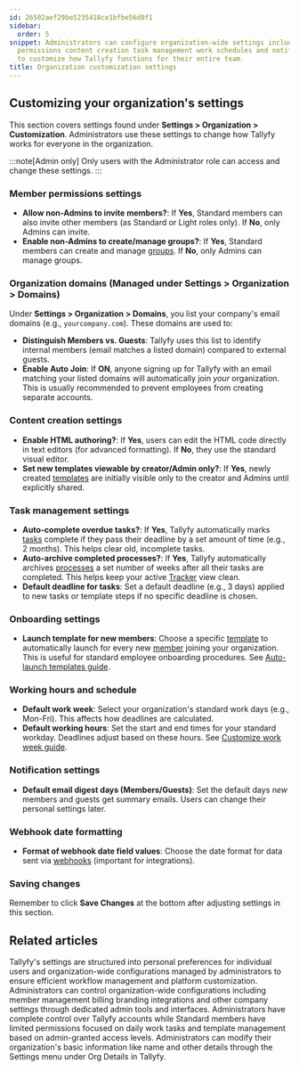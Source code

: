 ```yaml
---
id: 26502aef29be5235418ce1bfbe56d0f1
sidebar:
  order: 5
snippet: Administrators can configure organization-wide settings including member
  permissions content creation task management work schedules and notification preferences
  to customize how Tallyfy functions for their entire team.
title: Organization customization settings
---
```


## Customizing your organization's settings

This section covers settings found under **Settings > Organization > Customization**. Administrators use these settings to change how Tallyfy works for everyone in the organization.

:::note[Admin only]
Only users with the Administrator role can access and change these settings.
:::

### Member permissions settings

*   **Allow non-Admins to invite members?**: If **Yes**, Standard members can also invite other members (as Standard or Light roles only). If **No**, only Admins can invite.
*   **Enable non-Admins to create/manage groups?**: If **Yes**, Standard members can create and manage [groups](/products/pro/documenting/groups/). If **No**, only Admins can manage groups.

### Organization domains (Managed under Settings > Organization > Domains)

Under **Settings > Organization > Domains**, you list your company's email domains (e.g., `yourcompany.com`). These domains are used to:

*   **Distinguish Members vs. Guests**: Tallyfy uses this list to identify internal members (email matches a listed domain) compared to external guests.
*   **Enable Auto Join**: If **ON**, anyone signing up for Tallyfy with an email matching your listed domains will automatically join *your* organization. This is usually recommended to prevent employees from creating separate accounts.

### Content creation settings

*   **Enable HTML authoring?**: If **Yes**, users can edit the HTML code directly in text editors (for advanced formatting). If **No**, they use the standard visual editor.
*   **Set new templates viewable by creator/Admin only?**: If **Yes**, newly created [templates](/products/pro/documenting/templates/) are initially visible only to the creator and Admins until explicitly shared.

### Task management settings

*   **Auto-complete overdue tasks?**: If **Yes**, Tallyfy automatically marks [tasks](/products/pro/tracking-and-tasks/tasks/) complete if they pass their deadline by a set amount of time (e.g., 2 months). This helps clear old, incomplete tasks.
*   **Auto-archive completed processes?**: If **Yes**, Tallyfy automatically archives [processes](/products/pro/tracking-and-tasks/processes/) a set number of weeks after all their tasks are completed. This helps keep your active [Tracker](/products/pro/tracking-and-tasks/tracker-view/) view clean.
*   **Default deadline for tasks**: Set a default deadline (e.g., 3 days) applied to new tasks or template steps if no specific deadline is chosen.

### Onboarding settings

*   **Launch template for new members**: Choose a specific [template](/products/pro/documenting/templates/) to automatically launch for every new [member](/products/pro/documenting/members/) joining your organization. This is useful for standard employee onboarding procedures. See [Auto-launch templates guide](/products/pro/settings/org-settings/how-to-auto-launch-templates-for-new-members/).

### Working hours and schedule

*   **Default work week**: Select your organization's standard work days (e.g., Mon-Fri). This affects how deadlines are calculated.
*   **Default working hours**: Set the start and end times for your standard workday. Deadlines adjust based on these hours.
    See [Customize work week guide](/products/pro/settings/org-settings/how-to-adjust-task-deadlines-to-work-week/).

### Notification settings

*   **Default email digest days (Members/Guests)**: Set the default days *new* members and guests get summary emails. Users can change their personal settings later.

### Webhook date formatting

*   **Format of webhook date field values**: Choose the date format for data sent via [webhooks](/products/pro/integrations/webhooks/) (important for integrations).

### Saving changes

Remember to click **Save Changes** at the bottom after adjusting settings in this section.


## Related articles
<CardGrid>
<LinkTitleCard header="<b>Pro > Settings</b>" href="/products/pro/settings/" > Tallyfy's settings are structured into personal preferences for individual users and organization-wide configurations managed by administrators to ensure efficient workflow management and platform customization. </LinkTitleCard>
<LinkTitleCard header="<b>Settings > Organization settings</b>" href="/products/pro/settings/org-settings/" > Administrators can control organization-wide configurations including member management billing branding integrations and other company settings through dedicated admin tools and interfaces. </LinkTitleCard>
<LinkTitleCard header="<b>Members > Standard and Admin members</b>" href="/products/pro/documenting/members/standard-admin-members/" > Administrators have complete control over Tallyfy accounts while Standard members have limited permissions focused on daily work tasks and template management based on admin-granted access levels. </LinkTitleCard>
<LinkTitleCard header="<b>Org Settings > Update organization details</b>" href="/products/pro/settings/org-settings/how-can-i-update-my-organization-details/" > Administrators can modify their organization's basic information like name and other details through the Settings menu under Org Details in Tallyfy. </LinkTitleCard>
</CardGrid>